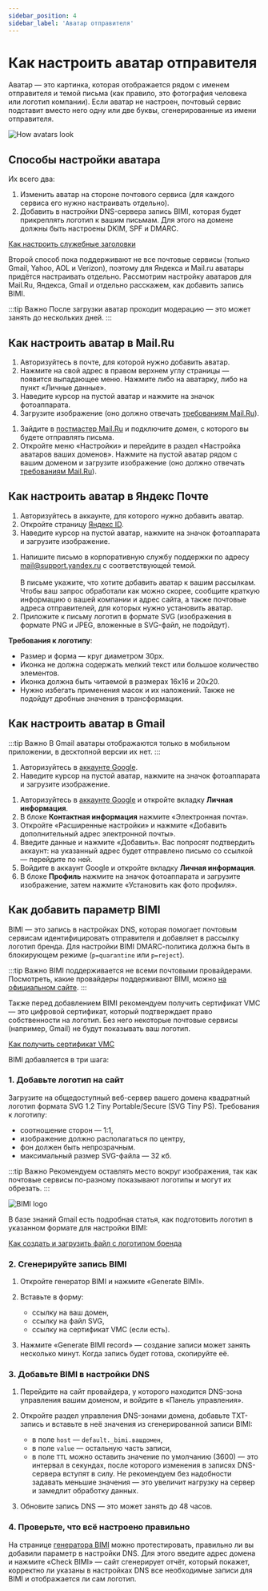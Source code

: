 ```yaml
---
sidebar_position: 4
sidebar_label: 'Аватар отправителя'
---
```



# Как настроить аватар отправителя

Аватар — это картинка, которая отображается рядом с именем отправителя и темой письма (как правило, это фотография человека или логотип компании). Если аватар не настроен, почтовый сервис подставит вместо него одну или две буквы, сгенерированные из имени отправителя.

![How avatars look](/img/email-campaigns/settings\sender-avatar/how-avatars-look.png) <br/>

## Способы настройки аватара

Их всего два:

1. Изменить аватар на стороне почтового сервиса (для каждого сервиса его нужно настраивать отдельно).
2. Добавить в настройки DNS-сервера запись BIMI, которая будет прикреплять логотип к вашим письмам. Для этого на домене должны быть настроены DKIM, SPF и DMARC.

[Как настроить служебные заголовки](https://docs.sendsay.ru/email-campaigns/settings/how-to-connect-domain)

Второй способ пока поддерживают не все почтовые сервисы (только Gmail, Yahoo, AOL и Verizon), поэтому для Яндекса и Mail.ru аватары придётся настраивать отдельно. Рассмотрим настройку аватаров для Mail.Ru, Яндекса, Gmail и отдельно расскажем, как добавить запись BIMI.

:::tip Важно
После загрузки аватар проходит модерацию — это может занять до нескольких дней.
:::

## Как настроить аватар в Mail.Ru

<Tabs>
<TabItem value="key1" label="Если почта на Mail.ru">

1. Авторизуйтесь в почте, для которой нужно добавить аватар.<br/>
2. Нажмите на свой адрес в правом верхнем углу страницы — появится выпадающее меню. Нажмите либо на аватарку, либо на пункт «Личные данные».<br/>
3. Наведите курсор на пустой аватар и нажмите на значок фотоаппарата.<br/>
4. Загрузите изображение (оно должно отвечать [требованиям Mail.Ru](https://help.mail.ru/postmaster/interface/add_avatar)).

</TabItem>
<TabItem value="key2" label="Если почта на стороннем домене">

1. Зайдите в [постмастер Mail.Ru](https://postmaster.mail.ru/) и подключите домен, с которого вы будете отправлять письма.<br/>
2. Откройте меню «Настройки» и перейдите в раздел «Настройка аватаров ваших доменов». Нажмите на пустой аватар рядом с вашим доменом и загрузите изображение (оно должно отвечать [требованиям Mail.Ru](https://help.mail.ru/postmaster/interface/add_avatar)).

</TabItem>
</Tabs>

## Как настроить аватар в Яндекс Почте

<Tabs>
<TabItem value="key1" label="Если почта на домене Яндекса">

1. Авторизуйтесь в аккаунте, для которого нужно добавить аватар.<br/>
2. Откройте страницу [Яндекс ID](https://passport.yandex.ru/).<br/>
3. Наведите курсор на пустой аватар, нажмите на значок фотоаппарата и загрузите изображение.

</TabItem>
<TabItem value="key2" label="Если почта на стороннем домене">

1. Напишите письмо в корпоративную службу поддержки по адресу mail@support.yandex.ru с соответствующей темой.<br/><br/> В письме укажите, что хотите добавить аватар к вашим рассылкам. Чтобы ваш запрос обработали как можно скорее, сообщите краткую информацию о вашей компании и адрес сайта, а также почтовые адреса отправителей, для которых нужно установить аватар.<br/>
2. Приложите к письму логотип в формате SVG (изображения в формате PNG и JPEG, вложенные в SVG-файл, не подойдут).

**Требования к логотипу**:

- Размер и форма — круг диаметром 30px.
- Иконка не должна содержать мелкий текст или большое количество элементов.
- Иконка должна быть читаемой в размерах 16x16 и 20x20.
- Нужно избегать применения масок и их наложений. Также не подойдут дробные значения в трансформации.

</TabItem>
</Tabs>

## Как настроить аватар в Gmail

:::tip Важно
В Gmail аватары отображаются только в мобильном приложении, в десктопной версии их нет.
:::

<Tabs>
<TabItem value="key1" label="Если почта на Gmail">

1. Авторизуйтесь в [аккаунте Google](https://myaccount.google.com/).<br/>
2. Наведите курсор на пустой аватар, нажмите на значок фотоаппарата и загрузите изображение.

</TabItem>
<TabItem value="key2" label="Если почта на стороннем домене">

1. Авторизуйтесь в [аккаунте Google](https://myaccount.google.com/) и откройте вкладку **Личная информация**.<br/>
2. В блоке **Контактная информация** нажмите «Электронная почта».<br/>
3. Откройте «Расширенные настройки» и нажмите «Добавить дополнительный адрес электронной почты».<br/>
4. Введите данные и нажмите «Добавить». Вас попросят подтвердить аккаунт: на указанный адрес будет отправлено письмо со ссылкой — перейдите по ней.<br/>
5. Войдите в аккаунт Google и откройте вкладку **Личная информация**.<br/>
6. В блоке **Профиль** нажмите на значок фотоаппарата и загрузите изображение, затем нажмите «Установить как фото профиля».

</TabItem>
</Tabs>

## Как добавить параметр BIMI

BIMI — это запись в настройках DNS, которая помогает почтовым сервисам идентифицировать отправителя и добавляет в рассылку логотип бренда. Для настройки BIMI DMARС-политика должна быть в блокирующем режиме (`p=quarantine` или `p=reject`).

:::tip Важно
BIMI поддерживается не всеми почтовыми провайдерами. Посмотреть, какие провайдеры поддерживают BIMI, можно [на официальном сайте](https://bimigroup.org/bimi-infographic).
:::

Также перед добавлением BIMI рекомендуем получить сертификат VMC — это цифровой сертификат, который подтверждает право собственности на логотип. Без него некоторые почтовые сервисы (например, Gmail) не будут показывать ваш логотип.

[Как получить сертификат VMC](https://support.google.com/a/answer/10911028?hl=ru)

BIMI добавляется в три шага:

### 1. Добавьте логотип на сайт

Загрузите на общедоступный веб-сервер вашего домена квадратный логотип формата SVG 1.2 Tiny Portable/Secure (SVG Tiny PS). Требования к логотипу:

- соотношение сторон — 1:1,
- изображение должно располагаться по центру,
- фон должен быть непрозрачным.
- максимальный размер SVG-файла — 32 кб.

:::tip Важно
Рекомендуем оставлять место вокруг изображения, так как почтовые сервисы по-разному показывают логотипы и могут их обрезать.
:::

![BIMI logo](/img/email-campaigns/settings\sender-avatar/bimi-logo.png) <br/>

В базе знаний Gmail есть подробная статья, как подготовить логотип в указанном формате для настройки BIMI:

[Как создать и загрузить файл с логотипом бренда](https://support.google.com/a/answer/10911027?hl=ru-UA&ref_topic=10911234)

### 2. Сгенерируйте запись BIMI

1. Откройте генератор BIMI и нажмите «Generate BIMI».

2. Вставьте в форму:

   - ссылку на ваш домен,
   - ссылку на файл SVG,
   - ссылку на сертификат VMC (если есть).

3. Нажмите «Generate BIMI record» — создание записи может занять несколько минут. Когда запись будет готова, скопируйте её.

### 3. Добавьте BIMI в настройки DNS

1. Перейдите на сайт провайдера, у которого находится DNS-зона управления вашим доменом, и войдите в «Панель управления».

2. Откройте раздел управления DNS-зонами домена, добавьте TXT-запись и вставьте в неё значения из сгенерированной записи BIMI:

   - в поле `host` — `default._bimi.вашдомен`,
   - в поле `value` — остальную часть записи,
   - в поле `TTL` можно оставить значение по умолчанию (3600) — это интервал в секундах, после которого изменения в записях DNS-сервера вступят в силу. Не рекомендуем без надобности задавать меньшие значения — это увеличит нагрузку на сервер и замедлит обработку данных.

3. Обновите запись DNS — это может занять до 48 часов.

### 4. Проверьте, что всё настроено правильно

На странице [генератора BIMI](https://bimigroup.org/bimi-generator/) можно протестировать, правильно ли вы добавили параметр в настройки DNS. Для этого введите адрес домена и нажмите «Check BIMI» — сайт сгенерирует отчёт, который покажет, корректно ли указаны в настройках DNS все необходимые записи для BIMI и отображается ли сам логотип.
